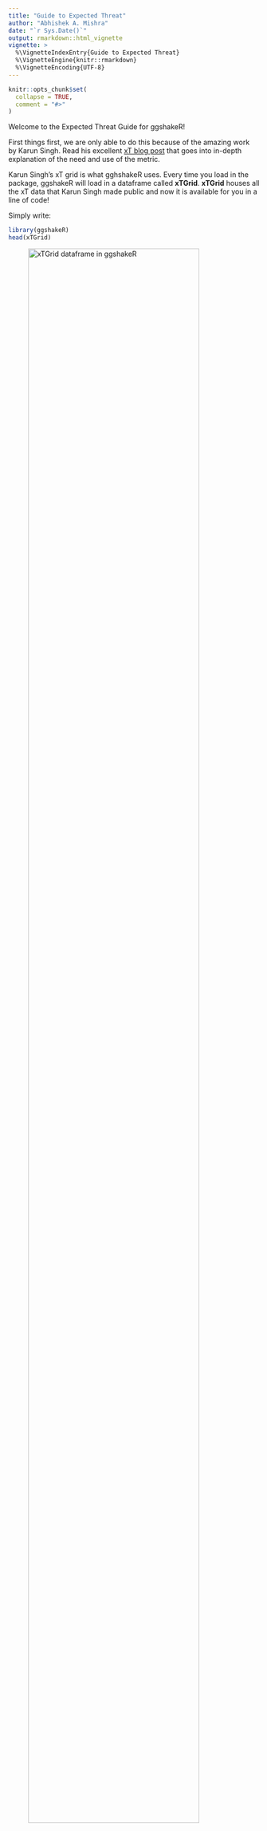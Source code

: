 ```yaml
---
title: "Guide to Expected Threat"
author: "Abhishek A. Mishra"
date: "`r Sys.Date()`"
output: rmarkdown::html_vignette
vignette: >
  %\VignetteIndexEntry{Guide to Expected Threat}
  %\VignetteEngine{knitr::rmarkdown}
  %\VignetteEncoding{UTF-8}
---
```


```r
knitr::opts_chunk$set(
  collapse = TRUE,
  comment = "#>"
)
```

Welcome to the Expected Threat Guide for ggshakeR!

First things first, we are only able to do this because of the amazing work by Karun Singh. Read his excellent [xT blog post](https://karun.in/blog/expected-threat.html) that goes into in-depth explanation of the need and use of the metric. 

Karun Singh's xT grid is what gghshakeR uses. Every time you load in the package, ggshakeR will load in a dataframe called __xTGrid__. __xTGrid__ houses all the xT data that Karun Singh made public and now it is available for you in a line of code!

Simply write:
```r
library(ggshakeR)
head(xTGrid)
```

![xTGrid dataframe in ggshakeR](../man/figures/xTGrid.png){width=90%}

This dataframe is there for you to use and play with. The columns correspond to pitch divisions from your own goal (X0) to the opponent's goal (X11). The grid is symmetrical in half and as such, there is no "top"/"bottom" of the pitch.

However, what if you want to use xT? Calculate it?

ggshakeR offers you the calculate_threat() function that calculates xT for the data that is passed in!

Here are some characteristics:

* Needs 4 columns named as __x,y,finalX,finalY__

Here's the cool thing about the calculate_threat() function: __It calculates the xT of the start of a pass/carry and the xT of the end of the pass/carry__.

Why is this important? Well, let's take a take-on. That only has a starting x,y. In the dataframe, the columns of finalX and finalY have ```{r, eval=FALSE} NAs```
in them. The calculate_threat() will give you the xT for both the starting and ending locations allowing you to give a value to single-event values - basically, it gives you the most freedom and information regarding xT.

Let's see how we can use it!

## Using the calculate_threat()

First, let's get some data! You can either import you data or use [Statsbomb's open free dataset](https://github.com/statsbomb/open-data)

In this example, I'll be using Statsbomb's Messi Data for LaLiga 2014/15:

```r
Comp <- FreeCompetitions() %>%
  filter(competition_id==11 & season_name=="2014/2015")
Matches <- FreeMatches(Comp)
StatsBombData <- StatsBombFreeEvents(MatchesDF = Matches, Parallel = T)
StatsBombData = allclean(StatsBombData)

plottingData = StatsBombData
```

Before plotting, I am going to rename my columns:

```r
plottingData = plottingData %>%
  rename("x"="location.x") %>%
  rename("y"="location.y") %>%
  rename("finalX"="pass.end_location.x") %>%
  rename("finalY"="pass.end_location.y")
```

For calculate_threat(), __always write the dataType that the data is: opta or statsbomb__. After that, we simply get:

```r
xTData = calculate_threat(plottingData, dataType="statsbomb")
```

If we inspect xTData, we see these two new columns at the very end:

![calculate_threat() producing xTStart and xTEnd](../man/figures/calculate_threat.png){width=90%}

As you'll see, calculate_threat() will put a -1 in areas where there was a value that was not right for calculation. To calculate the difference in xT, simply write:

```r
xTData = xTData %>%
  mutate(xT = xTEnd - xTStart)
```

This will give you the difference in xT and this value can be used for passes, carries - anything that has a start and an end location. Use xTStart/xTEnd for single-occuring events such as take-ons, tackles, if you so wish.
